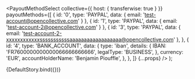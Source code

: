 
<Meta title="Expenses/PayoutMethodSelect" component={PayoutMethodSelect} />

  <PayoutMethodSelect
    collective={{ host: { transferwise: true } }}
    payoutMethods={[
      { id: '0', type: 'PAYPAL', data: { email: 'test-account@opencollective.com' } },
      { id: '1', type: 'PAYPAL', data: { email: 'test-account-2@opencollective.com' } },
      {
        id: '3',
        type: 'PAYPAL',
        data: { email: 'test-account-2-xxxxxxxxxxxxsssssssssssaaaaaaaaaaaaaaaaaa@opencollective.com' },
      },
      {
        id: '4',
        type: 'BANK_ACCOUNT',
        data: {
          type: 'iban',
          details: {
            IBAN: 'FR7600000000000066666666666',
            legalType: 'BUSINESS',
          },
          currency: 'EUR',
          accountHolderName: 'Benjamin Piouffle',
        },
      },
    ]}
    {...props}
  />
);

<Story name="Default">{DefaultStory.bind({})}</Story>

<ArgsTable story="Default" />
